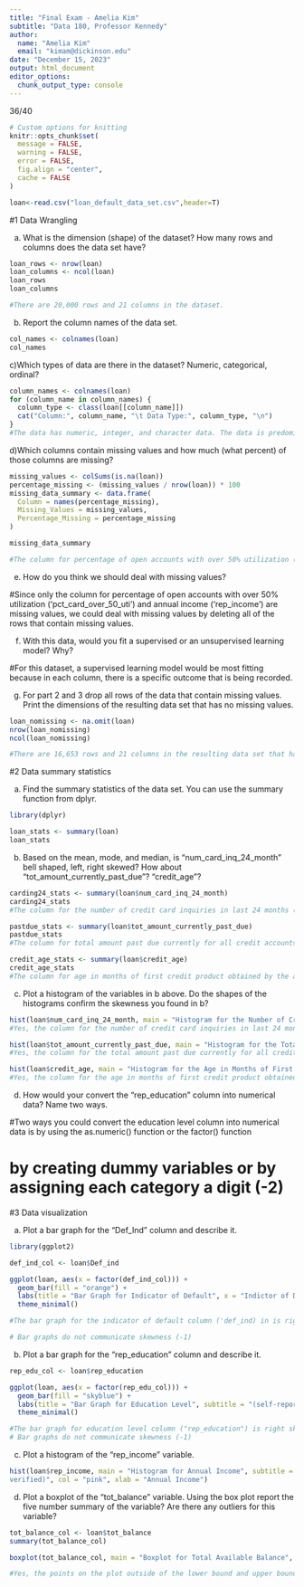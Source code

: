 ```yaml
---
title: "Final Exam - Amelia Kim"
subtitle: "Data 180, Professor Kennedy"
author: 
  name: "Amelia Kim"
  email: "kimam@dickinson.edu"
date: "December 15, 2023"
output: html_document
editor_options: 
  chunk_output_type: console
---
```

36/40
```r
# Custom options for knitting
knitr::opts_chunk$set(
  message = FALSE,
  warning = FALSE,
  error = FALSE, 
  fig.align = "center",
  cache = FALSE
) 
```


```r
loan<-read.csv("loan_default_data_set.csv",header=T)
```

#1 Data Wrangling

a) What is the dimension (shape) of the dataset?  How many rows and columns does the data set have?
```r
loan_rows <- nrow(loan)
loan_columns <- ncol(loan)
loan_rows
loan_columns

#There are 20,000 rows and 21 columns in the dataset.
```

b) Report the column names of the data set.
```r
col_names <- colnames(loan)
col_names
```

c)Which types of data are there in the dataset? Numeric, categorical, ordinal?
```r
column_names <- colnames(loan)
for (column_name in column_names) {
  column_type <- class(loan[[column_name]])
  cat("Column:", column_name, "\t Data Type:", column_type, "\n")
}
#The data has numeric, integer, and character data. The data is predominantly numerical but two columns contain ordinal data and one column contains categorical data.
```

d)Which columns contain missing values and how much (what percent) of those columns are missing?
```r
missing_values <- colSums(is.na(loan))
percentage_missing <- (missing_values / nrow(loan)) * 100
missing_data_summary <- data.frame(
  Column = names(percentage_missing),
  Missing_Values = missing_values,
  Percentage_Missing = percentage_missing
)

missing_data_summary

#The column for percentage of open accounts with over 50% utilization ('pct_card_over_50_uti') is missing 9.79% of values and the column for annual income (('self-reported by applicant and not verified) ('rep_income') is missing 7.795% of values.
```

e) How do you think we should deal with missing values? 

#Since only the column for percentage of open accounts with over 50% utilization ('pct_card_over_50_uti') and annual income ('rep_income') are missing values, we could deal with missing values by deleting all of the rows that contain missing values.

f) With this data, would you fit a supervised or an unsupervised learning model? Why?

#For this dataset, a supervised learning model would be most fitting because in each column, there is a specific outcome that is being recorded.

g) For part 2 and 3 drop all rows of the data that contain missing values. Print the dimensions of the resulting data set that has no missing values.
```r
loan_nomissing <- na.omit(loan)
nrow(loan_nomissing)
ncol(loan_nomissing)

#There are 16,653 rows and 21 columns in the resulting data set that has no missing values.
```


#2 Data summary statistics

a) Find the summary statistics of the data set. You can use the summary function from dplyr.
```r
library(dplyr)

loan_stats <- summary(loan)
loan_stats
```

b) Based on the mean, mode, and median, is “num_card_inq_24_month” bell shaped, left, right skewed? How about “tot_amount_currently_past_due”? “credit_age”?
```r
carding24_stats <- summary(loan$num_card_inq_24_month)
carding24_stats
#The column for the number of credit card inquiries in last 24 months ('num_card_inq_24_month') is right skewed because the mean (1.053) is greater than the median(0).

pastdue_stats <- summary(loan$tot_amount_currently_past_due)
pastdue_stats
#The column for total amount past due currently for all credit accounts ('tot_amount_currently_past_due') is right skewed because the mean (352.5) is greater than the median(0).

credit_age_stats <- summary(loan$credit_age)
credit_age_stats
#The column for age in months of first credit product obtained by the applicant ('credit_age') is likely bell shaped because the mean (280.7) and the median (280) are very close and almost equal.
```

c) Plot a histogram of the variables in b above. Do the shapes of the histograms confirm the skewness you found in b?
```r

hist(loan$num_card_inq_24_month, main = "Histogram for the Number of Credit Card Inquiries in Last 24 Months", col = "skyblue", xlab = "Number of Card Inquiries")
#Yes, the column for the number of credit card inquiries in last 24 months ('num_card_inq_24_month') is right skewed.

hist(loan$tot_amount_currently_past_due, main = "Histogram for the Total Amount Past Due", col = "salmon", xlab = "Total Amount Currently Past Due")
#Yes, the column for the total amount past due currently for all credit accounts ('tot_amount_currently_past_due') is right skewed.

hist(loan$credit_age, main = "Histogram for the Age in Months of First Credit Product", col = "lightgreen", xlab = "Credit Age")
#Yes, the column for the age in months of first credit product obtained by the applicant ('credit_age') is right skewed.
```

d) How would your convert the “rep_education” column into numerical data? Name two ways. 

#Two ways you could convert the education level column into numerical data is by using the as.numeric() function or the factor() function 

# by creating dummy variables or by assigning each category a digit (-2)


#3 Data visualization

a) Plot a bar graph for the “Def_Ind” column and describe it.
```r
library(ggplot2)

def_ind_col <- loan$Def_ind

ggplot(loan, aes(x = factor(def_ind_col))) +
  geom_bar(fill = "orange") +
  labs(title = "Bar Graph for Indicator of Default", x = "Indictor of Default", y = "Frequency") +
  theme_minimal()

#The bar graph for the indicator of default column ('def_ind) in is right skewed. The mode is 0, the median is 0, and the mean is 0.1.

# Bar graphs do not communicate skewness (-1)
```

b) Plot a bar graph for the “rep_education" column and describe it. 
```r
rep_edu_col <- loan$rep_education

ggplot(loan, aes(x = factor(rep_edu_col))) +
  geom_bar(fill = "skyblue") +
  labs(title = "Bar Graph for Education Level", subtitle = "(self-reported by applicant and not verified)", x = "Education Level", y = "Number of People") +
  theme_minimal()

#The bar graph for education level column ("rep_education") is right skewed.
# Bar graphs do not communicate skewness (-1)
```

c) Plot a histogram of the “rep_income” variable.
```r
hist(loan$rep_income, main = "Histogram for Annual Income", subtitle = "(self-reported by applicant and not
verified)", col = "pink", xlab = "Annual Income")
```

d) Plot a boxplot of the “tot_balance” variable. Using the box plot report the five number summary of the variable? Are there any outliers for this variable? 
```r
tot_balance_col <- loan$tot_balance
summary(tot_balance_col)

boxplot(tot_balance_col, main = "Boxplot for Total Available Balance", ylab = "Total Balance")

#Yes, the points on the plot outside of the lower bound and upper bound of the data set are outliers.
```
